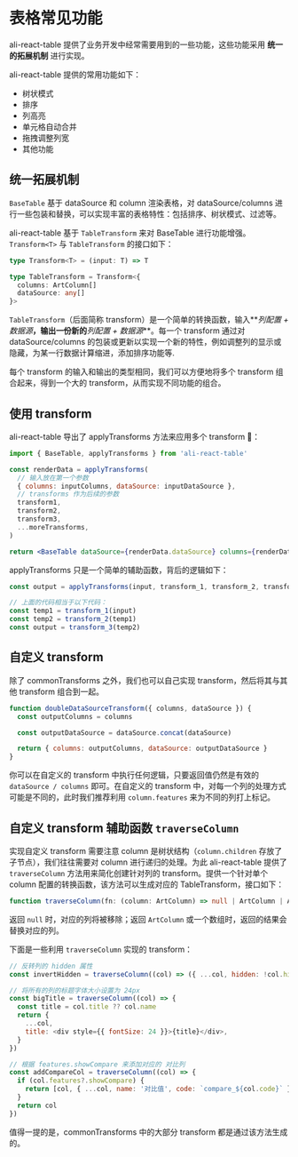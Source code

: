 
<Meta title="表格 / 常用功能 / 文档" />

# 表格常见功能

ali-react-table 提供了业务开发中经常需要用到的一些功能，这些功能采用 **统一的拓展机制** 进行实现。

ali-react-table 提供的常用功能如下：

- <LinkTo kind="表格 / 常用功能 / 树状模式" story="page">
    树状模式
  </LinkTo>
- <LinkTo kind="表格 / 常用功能 / 排序" story="page">
    排序
  </LinkTo>
- <LinkTo kind="表格 / 常用功能 / 列高亮" story="page">
    列高亮
  </LinkTo>
- <LinkTo kind="表格 / 常用功能 / 单元格自动合并" story="page">
    单元格自动合并
  </LinkTo>
- <LinkTo kind="表格 / 常用功能 / 拖拽调整列宽" story="page">
    拖拽调整列宽
  </LinkTo>
- <LinkTo kind="表格 / 常用功能 / 其他功能" story="page">
    其他功能
  </LinkTo>

## 统一拓展机制

`BaseTable` 基于 dataSource 和 column 渲染表格，对 dataSource/columns 进行一些包装和替换，可以实现丰富的表格特性：包括排序、树状模式、过滤等。

ali-react-table 基于 `TableTransform` 来对 BaseTable 进行功能增强。`Transform<T>` 与 `TableTransform` 的接口如下：

```typescript
type Transform<T> = (input: T) => T

type TableTransform = Transform<{
  columns: ArtColumn[]
  dataSource: any[]
}>
```

`TableTransform`（后面简称 transform）是一个简单的转换函数，输入**_列配置 + 数据源_**，输出一份新的**_列配置 + 数据源_**。每一个 transform 通过对 dataSource/columns 的包装或更新以实现一个新的特性，例如调整列的显示或隐藏，为某一行数据计算缩进，添加排序功能等.

每个 transform 的输入和输出的类型相同，我们可以方便地将多个 transform 组合起来，得到一个大的 transform，从而实现不同功能的组合。

## 使用 transform

ali-react-table 导出了 applyTransforms 方法来应用多个 transform 🌟：

```jsx
import { BaseTable, applyTransforms } from 'ali-react-table'

const renderData = applyTransforms(
  // 输入放在第一个参数
  { columns: inputColumns, dataSource: inputDataSource },
  // transforms 作为后续的参数
  transform1,
  transform2,
  transform3,
  ...moreTransforms,
)

return <BaseTable dataSource={renderData.dataSource} columns={renderData.columns} />
```

applyTransforms 只是一个简单的辅助函数，背后的逻辑如下：

```javascript
const output = applyTransforms(input, transform_1, transform_2, transform_3)

// 上面的代码相当于以下代码：
const temp1 = transform_1(input)
const temp2 = transform_2(temp1)
const output = transform_3(temp2)
```

## 自定义 transform

除了 commonTransforms 之外，我们也可以自己实现 transform，然后将其与其他 transform 组合到一起。

```javascript
function doubleDataSourceTransform({ columns, dataSource }) {
  const outputColumns = columns

  const outputDataSource = dataSource.concat(dataSource)

  return { columns: outputColumns, dataSource: outputDataSource }
}
```

你可以在自定义的 transform 中执行任何逻辑，只要返回值仍然是有效的 `dataSource / columns` 即可。在自定义的 transform 中，对每一个列的处理方式可能是不同的，此时我们推荐利用 `column.features` 来为不同的列打上标记。

## 自定义 transform 辅助函数 `traverseColumn`

实现自定义 transform 需要注意 column 是树状结构（`column.children` 存放了子节点），我们往往需要对 column 进行递归的处理。为此 ali-react-table 提供了 `traverseColumn` 方法用来简化创建针对列的 transform。提供一个针对单个 column 配置的转换函数，该方法可以生成对应的 TableTransform，接口如下：

```typescript
function traverseColumn(fn: (column: ArtColumn) => null | ArtColumn | ArtColumn[]): TableTransform
```

返回 `null` 时，对应的列将被移除；返回 `ArtColumn` 或一个数组时，返回的结果会替换对应的列。

下面是一些利用 `traverseColumn` 实现的 transform：

```javascript
// 反转列的 hidden 属性
const invertHidden = traverseColumn((col) => ({ ...col, hidden: !col.hidden }))

// 将所有的列的标题字体大小设置为 24px
const bigTitle = traverseColumn((col) => {
  const title = col.title ?? col.name
  return {
    ...col,
    title: <div style={{ fontSize: 24 }}>{title}</div>,
  }
})

// 根据 features.showCompare 来添加对应的 对比列
const addCompareCol = traverseColumn((col) => {
  if (col.features?.showCompare) {
    return [col, { ...col, name: '对比值', code: `compare_${col.code}` }]
  }
  return col
})
```

值得一提的是，commonTransforms 中的大部分 transform 都是通过该方法生成的。
